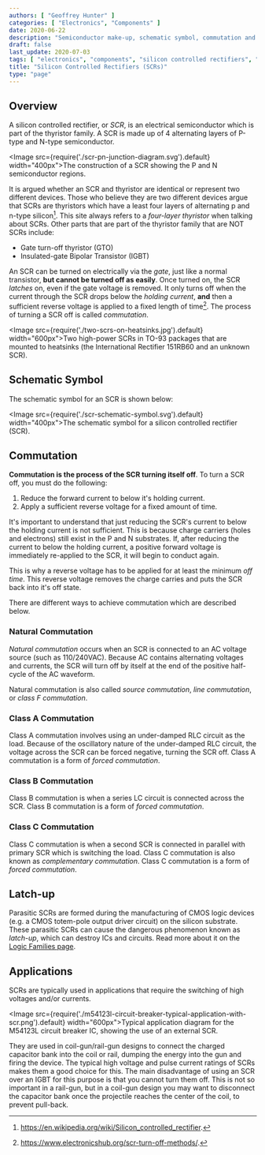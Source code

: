 ```yaml
---
authors: [ "Geoffrey Hunter" ]
categories: [ "Electronics", "Components" ]
date: 2020-06-22
description: "Semiconductor make-up, schematic symbol, commutation and more info about silicon controlled rectifiers (SCRs)."
draft: false
last_update: 2020-07-03
tags: [ "electronics", "components", "silicon controlled rectifiers", "SCRs", "semiconductor", "schematic symbol", "transistor", "rectifier", "diode", "coil gun", "rail gun", "IGBT", "commutation", "natural commutation", "source commutation", "line commutation", "class F commutation", "latch-up" ]
title: "Silicon Controlled Rectifiers (SCRs)"
type: "page"
---
```


## Overview

A silicon controlled rectifier, or _SCR_, is an electrical semiconductor which is part of the thyristor family. A SCR is made up of 4 alternating layers of P-type and N-type semiconductor.

<Image src={require('./scr-pn-junction-diagram.svg').default} width="400px">The construction of a SCR showing the P and N semiconductor regions.</Image>

It is argued whether an SCR and thyristor are identical or represent two different devices. Those who believe they are two different devices argue that SCRs are thyristors which have a least four layers of alternating p and n-type silicon[^wikipedia-scrs]. This site always refers to a _four-layer thyristor_ when talking about SCRs. Other parts that are part of the thyristor family that are NOT SCRs include:

* Gate turn-off thyristor (GTO)
* Insulated-gate Bipolar Transistor (IGBT)

An SCR can be turned on electrically via the _gate_, just like a normal transistor, **but cannot be turned off as easily**. Once turned on, the SCR _latches_ on, even if the gate voltage is removed. It only turns off when the current through the SCR drops below the _holding current_, **and** then a sufficient reverse voltage is applied to a fixed length of time[^electronics-hub-scr-turn-off-methods]. The process of turning a SCR off is called _commutation_.

<Image src={require('./two-scrs-on-heatsinks.jpg').default} width="600px">Two high-power SCRs in TO-93 packages that are mounted to heatsinks (the International Rectifier 151RB60 and an unknown SCR).</Image>

## Schematic Symbol

The schematic symbol for an SCR is shown below:

<Image src={require('./scr-schematic-symbol.svg').default} width="400px">The schematic symbol for a silicon controlled rectifier (SCR).</Image>

## Commutation

**Commutation is the process of the SCR turning itself off**. To turn a SCR off, you must do the following:

1. Reduce the forward current to below it's holding current.
2. Apply a sufficient reverse voltage for a fixed amount of time.

It's important to understand that just reducing the SCR's current to below the holding current is not sufficient. This is because charge carriers (holes and electrons) still exist in the P and N substrates. If, after reducing the current to below the holding current, a positive forward voltage is immediately re-applied to the SCR, it will begin to conduct again.

This is why a reverse voltage has to be applied for at least the minimum _off time_. This reverse voltage removes the charge carries and puts the SCR back into it's off state.

There are different ways to achieve commutation which are described below.

### Natural Commutation

_Natural commutation_ occurs when an SCR is connected to an AC voltage source (such as 110/240VAC). Because AC contains alternating voltages and currents, the SCR will turn off by itself at the end of the positive half-cycle of the AC waveform.

Natural commutation is also called _source commutation_, _line commutation_, or _class F commutation_.

### Class A Commutation

Class A commutation involves using an under-damped RLC circuit as the load. Because of the oscillatory nature of the under-damped RLC circuit, the voltage across the SCR can be forced negative, turning the SCR off. Class A commutation is a form of _forced commutation_.

### Class B Commutation

Class B commutation is when a series LC circuit is connected across the SCR. Class B commutation is a form of _forced commutation_.

### Class C Commutation

Class C commutation is when a second SCR is connected in parallel with primary SCR which is switching the load. Class C commutation is also known as _complementary commutation_. Class C commutation is a form of _forced commutation_.

## Latch-up

Parasitic SCRs are formed during the manufacturing of CMOS logic devices (e.g. a CMOS totem-pole output driver circuit) on the silicon substrate. These parasitic SCRs can cause the dangerous phenomenon known as _latch-up_, which can destroy ICs and circuits. Read more about it on the [Logic Families page](/electronics/circuit-design/logic-families).

## Applications

SCRs are typically used in applications that require the switching of high voltages and/or currents.

<Image src={require('./m54123l-circuit-breaker-typical-application-with-scr.png').default} width="600px">Typical application diagram for the M54123L circuit breaker IC, showing the use of an external SCR.</Image>

They are used in coil-gun/rail-gun designs to connect the charged capacitor bank into the coil or rail, dumping the energy into the gun and firing the device. The typical high voltage and pulse current ratings of SCRs makes them a good choice for this. The main disadvantage of using an SCR over an IGBT for this purpose is that you cannot turn them off. This is not so important in a rail-gun, but in a coil-gun design you may want to disconnect the capacitor bank once the projectile reaches the center of the coil, to prevent pull-back.

[^wikipedia-scrs]: https://en.wikipedia.org/wiki/Silicon_controlled_rectifier.
[^electronics-hub-scr-turn-off-methods]: https://www.electronicshub.org/scr-turn-off-methods/.